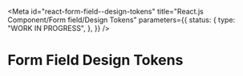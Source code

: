 <!-- @license CC0-1.0 -->


<Meta
  id="react-form-field--design-tokens"
  title="React.js Component/Form field/Design Tokens"
  parameters={{
    status: {
      type: "WORK IN PROGRESS",
    },
  }}
/>

# Form Field Design Tokens

<ComponentTokensSection tokens={tokens} definition={tokensDefinition} component="utrecht-form-field" />
